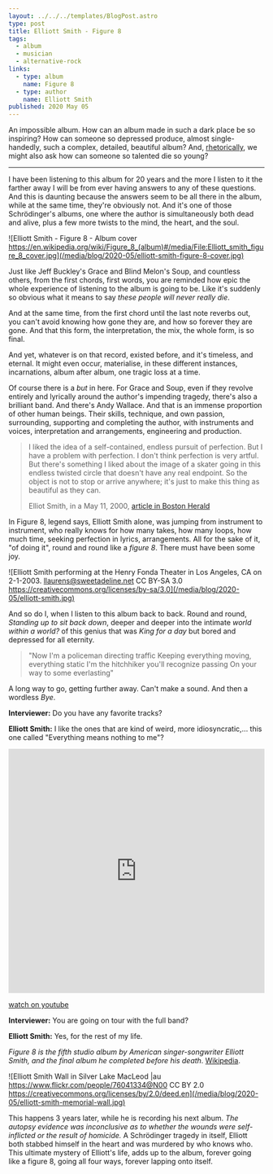 ```yaml
---
layout: ../../../templates/BlogPost.astro
type: post
title: Elliott Smith - Figure 8
tags:
  - album
  - musician
  - alternative-rock
links:
  - type: album
    name: Figure 8
  - type: author
    name: Elliott Smith
published: 2020 May 05
---
```


An impossible album. How can an album made in such a dark place be so inspiring? How can someone so depressed produce, almost single-handedly, such a complex, detailed, beautiful album? And, [rhetorically](https://tv.yarn.co/yarn-clip/cf9a3533-6233-411b-bcb9-61154d38ad7f), we might also ask how can someone so talented die so young?

---

I have been listening to this album for 20 years and the more I listen to it the farther away I will be from ever having answers to any of these questions. And this is daunting because the answers seem to be all there in the album, while at the same time, they're obviously not. And it's one of those Schrödinger's albums, one where the author is simultaneously both dead and alive, plus a few more twists to the mind, the heart, and the soul.

![Elliott Smith - Figure 8 - Album cover https://en.wikipedia.org/wiki/Figure_8_(album)#/media/File:Elliott_smith_figure_8_cover.jpg](/media/blog/2020-05/elliott-smith-figure-8-cover.jpg)

Just like Jeff Buckley's Grace and Blind Melon's Soup, and countless others, from the first chords, first words, you are reminded how epic the whole experience of listening to the album is going to be. Like it's suddenly so obvious what it means to say _these people will never really die_.

And at the same time, from the first chord until the last note reverbs out, you can't avoid knowing how gone they are, and how so forever they are gone. And that this form, the interpretation, the mix, the whole form, is so final.

And yet, whatever is on that record, existed before, and it's timeless, and eternal. It might even occur, materialise, in these different instances, incarnations, album after album, one tragic loss at a time.

Of course there is a _but_ in here. For Grace and Soup, even if they revolve entirely and lyrically around the author's impending tragedy, there's also a brilliant band. And there's Andy Wallace. And that is an immense proportion of other human beings. Their skills, technique, and own passion, surrounding, supporting and completing the author, with instruments and voices, interpretation and arrangements, engineering and production.

> I liked the idea of a self-contained, endless pursuit of perfection.
> But I have a problem with perfection. I don't think perfection is very artful.
> But there's something I liked about the image of a skater going in this endless
> twisted circle that doesn't have any real endpoint. So the object is not to stop
> or arrive anywhere; it's just to make this thing as beautiful as they can.
>
> Elliot Smith, in a May 11, 2000, [article in Boston Herald](https://web.archive.org/web/20160309061004/https://business.highbeam.com/3972/article-1G1-62029622/elliott-smith-figure-8-embodies-his-endless-quest-perfection)

In Figure 8, legend says, Elliott Smith alone, was jumping from instrument to instrument, who really knows for how many takes, how many loops, how much time, seeking perfection in lyrics, arrangements. All for the sake of it, "of doing it", round and round like a _figure 8_. There must have been some joy.

![Elliott Smith performing at the Henry Fonda Theater in Los Angeles, CA on 2-1-2003. llaurens@sweetadeline.net CC BY-SA 3.0 https://creativecommons.org/licenses/by-sa/3.0](/media/blog/2020-05/elliott-smith.jpg)

And so do I, when I listen to this album back to back. Round and round, _Standing up to sit back down_, deeper and deeper into the intimate _world within a world?_ of this genius that was _King for a day_ but bored and depressed for all eternity.

> "Now I'm a policeman directing traffic
> Keeping everything moving, everything static
> I'm the hitchhiker you'll recognize passing
> On your way to some everlasting"

A long way to go, getting further away. Can't make a sound. And then a wordless _Bye_.

**Interviewer:** Do you have any favorite tracks?

**Elliott Smith:** I like the ones that are kind of weird, more idiosyncratic,... this one called "Everything means nothing to me"?

<iframe
  width="100%"
  height="480"
  src="https://www.youtube.com/embed/SrXP7RLbm1I"
  frameborder="0"
  allow="accelerometer; encrypted-media; gyroscope; picture-in-picture"
  allowfullscreen
></iframe>

[watch on youtube](https://www.youtube.com/watch?v=SrXP7RLbm1I)

**Interviewer:** You are going on tour with the full band?

**Elliott Smith:** Yes, for the rest of my life.

_Figure 8 is the fifth studio album by American singer-songwriter Elliott Smith, and the final album he completed before his death_. [Wikipedia](<https://en.wikipedia.org/wiki/Figure_8_(album)>).

![Elliott Smith Wall in Silver Lake MacLeod |au https://www.flickr.com/people/76041334@N00 CC BY 2.0 https://creativecommons.org/licenses/by/2.0/deed.en](/media/blog/2020-05/elliott-smith-memorial-wall.jpg)

This happens 3 years later, while he is recording his next album. _The autopsy evidence was inconclusive as to whether the wounds were self-inflicted or the result of homicide._ A Schrödinger tragedy in itself, Elliott both stabbed himself in the heart and was murdered by who knows who. This ultimate mystery of Elliott's life, adds up to the album, forever going like a figure 8, going all four ways, forever lapping onto itself.
